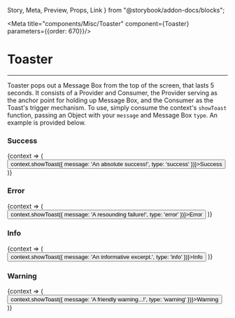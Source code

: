 
  Story,
  Meta,
  Preview,
  Props,
  Link
} from "@storybook/addon-docs/blocks";

<Meta title="components/Misc/Toaster" component={Toaster} parameters={{order: 670}}/>

# Toaster
<hr />

Toaster pops out a Message Box from the top of the screen, that lasts 5 seconds.
It consists of a Provider and Consumer, the Provider serving as the anchor point for holding up Message Box, and the Consumer as the Toast's trigger mechanism.
To use, simply consume the context's ```showToast``` function, passing an Object with your ```message``` and Message Box ```type```. An example is provided below.

### Success
<Preview withSource="open">
  <Story name="Success">
     <ToasterProvider>
      <ToasterConsumer>
        {context => (
          <Button onClick={() => context.showToast({ message: 'An absolute success!', type: 'success' })}>Success</Button>
        )}
      </ToasterConsumer>
    </ToasterProvider>
  </Story>
</Preview>

### Error
<Preview withSource="open">
  <Story name="Error">
     <ToasterProvider>
      <ToasterConsumer>
        {context => (
          <Button type="danger" onClick={() => context.showToast({ message: 'A resounding failure!', type: 'error' })}>Error</Button>
        )}
      </ToasterConsumer>
    </ToasterProvider>
  </Story>
</Preview>

### Info
<Preview withSource="open">
  <Story name="Info">
     <ToasterProvider>
      <ToasterConsumer>
        {context => (
          <Button onClick={() => context.showToast({ message: 'An informative excerpt.', type: 'info' })}>Info</Button>
        )}
      </ToasterConsumer>
    </ToasterProvider>
  </Story>
</Preview>

### Warning
<Preview withSource="open">
  <Story name="Warning">
     <ToasterProvider>
      <ToasterConsumer>
        {context => (
          <Button onClick={() => context.showToast({ message: 'A friendly warning...!', type: 'warning' })}>Warning</Button>
        )}
      </ToasterConsumer>
    </ToasterProvider>
  </Story>
</Preview>

<Props of={Toaster} />
